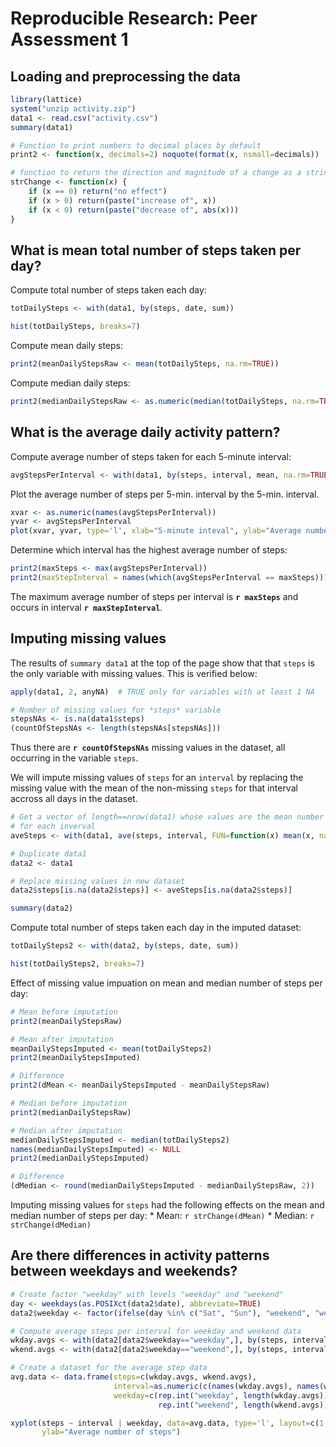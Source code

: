 # Reproducible Research: Peer Assessment 1

## Loading and preprocessing the data

```r
library(lattice)
system("unzip activity.zip")
data1 <- read.csv("activity.csv")
summary(data1)
```
```r
# Function to print numbers to decimal places by default
print2 <- function(x, decimals=2) noquote(format(x, nsmall=decimals))

# function to return the direction and magnitude of a change as a string
strChange <- function(x) {
    if (x == 0) return("no effect")
    if (x > 0) return(paste("increase of", x))
    if (x < 0) return(paste("decrease of", abs(x)))
}
```

## What is mean total number of steps taken per day?
Compute total number of steps taken each day:
```r
totDailySteps <- with(data1, by(steps, date, sum))
```
```r
hist(totDailySteps, breaks=7)
```

Compute mean daily steps:
```r
print2(meanDailyStepsRaw <- mean(totDailySteps, na.rm=TRUE))
```
Compute median daily steps:
```r
print2(medianDailyStepsRaw <- as.numeric(median(totDailySteps, na.rm=TRUE)))
```

## What is the average daily activity pattern?
Compute average number of steps taken for each 5-minute interval:
```r
avgStepsPerInterval <- with(data1, by(steps, interval, mean, na.rm=TRUE))
```

Plot the average number of steps per 5-min. interval by the 5-min. interval.

```r
xvar <- as.numeric(names(avgStepsPerInterval)) 
yvar <- avgStepsPerInterval
plot(xvar, yvar, type='l', xlab="5-minute inteval", ylab="Average number of steps")
```

Determine which interval has the highest average number of steps:

```r
print2(maxSteps <- max(avgStepsPerInterval))
print2(maxStepInterval = names(which(avgStepsPerInterval == maxSteps)))
```
The maximum average number of steps per interval is **`r maxSteps`** and occurs in interval **`r maxStepInterval`**.

## Imputing missing values

The results of `summary data1` at the top of the page show that that `steps` is
the only variable with missing values.  This is verified below:

```r
apply(data1, 2, anyNA)  # TRUE only for variables with at least 1 NA
```

```r
# Number of missing values for *steps* variable
stepsNAs <- is.na(data1$steps)
(countOfStepsNAs <- length(stepsNAs[stepsNAs]))
```

Thus there are **`r countOfStepsNAs`** missing values in the dataset, all occurring
in the variable `steps`.

We will impute missing values of `steps` for an `interval` by replacing the
missing value with the mean of the non-missing `steps` for that interval accross
all days in the dataset.

```r
# Get a vector of length==nrow(data1) whose values are the mean number of steps
# for each inverval
aveSteps <- with(data1, ave(steps, interval, FUN=function(x) mean(x, na.rm=TRUE)))

# Duplicate data1
data2 <- data1

# Replace missing values in new dataset
data2$steps[is.na(data2$steps)] <- aveSteps[is.na(data2$steps)]

summary(data2)
```
Compute total number of steps taken each day in the imputed dataset:
```r
totDailySteps2 <- with(data2, by(steps, date, sum))
```
```r
hist(totDailySteps2, breaks=7)
```

Effect of missing value impuation on mean and median number of steps per day:
```r
# Mean before imputation
print2(meanDailyStepsRaw)

# Mean after imputation
meanDailyStepsImputed <- mean(totDailySteps2)
print2(meanDailyStepsImputed)

# Difference
print2(dMean <- meanDailyStepsImputed - meanDailyStepsRaw)

# Median before imputation
print2(medianDailyStepsRaw)

# Median after imputation
medianDailyStepsImputed <- median(totDailySteps2)
names(medianDailyStepsImputed) <- NULL
print2(medianDailyStepsImputed)

# Difference
(dMedian <- round(medianDailyStepsImputed - medianDailyStepsRaw, 2))
```

Imputing missing values for `steps` had the following effects on the mean and
median number of steps per day:
* Mean: `r strChange(dMean)`
* Median: `r strChange(dMedian)`

## Are there differences in activity patterns between weekdays and weekends?

```r
# Create factor "weekday" with levels "weekday" and "weekend"
day <- weekdays(as.POSIXct(data2$date), abbreviate=TRUE)
data2$weekday <- factor(ifelse(day %in% c("Sat", "Sun"), "weekend", "weekday"))

# Compute average steps per interval for weekday and weekend data
wkday.avgs <- with(data2[data2$weekday=="weekday",], by(steps, interval, mean))
wkend.avgs <- with(data2[data2$weekday=="weekend",], by(steps, interval, mean))

# Create a dataset for the average step data
avg.data <- data.frame(steps=c(wkday.avgs, wkend.avgs), 
                       interval=as.numeric(c(names(wkday.avgs), names(wkend.avgs))),
                       weekday=c(rep.int("weekday", length(wkday.avgs)),
                                 rep.int("weekend", length(wkend.avgs))))

xyplot(steps ~ interval | weekday, data=avg.data, type='l', layout=c(1,2), xlab="Interval",
       ylab="Average number of steps")
```
